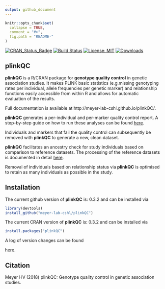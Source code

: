 ```yaml
---
output: github_document
---
```


<!-- README.md is generated from README.Rmd. Please edit that file -->

```r
knitr::opts_chunk$set(
  collapse = TRUE,
  comment = "#>",
  fig.path = "README-"
)
```

[![CRAN_Status_Badge](http://www.r-pkg.org/badges/version/plinkQC)](https://cran.r-project.org/package=plinkQC)
[![Build Status](https://travis-ci.org/meyer-lab-cshl/plinkQC.svg?branch=master)](https://travis-ci.org/meyer-lab-cshl/plinkQC)
[![License: MIT](https://img.shields.io/badge/License-MIT-yellow.svg)](https://opensource.org/licenses/MIT)
[![Downloads](http://cranlogs.r-pkg.org/badges/grand-total/plinkQC?color=blue)](https://cran.r-project.org/package=plinkQC)

## <i class="fa fa-map" aria-hidden="true"></i> plinkQC

**plinkQC** is a R/CRAN package for **genotype quality control** in genetic
association studies. It makes PLINK basic statistics (e.g.missing genotyping
rates per individual, allele frequencies per genetic marker) and relationship
functions easily accessible from within R and allows for automatic evaluation
of the results.


Full documentation is available at http://meyer-lab-cshl.github.io/plinkQC/.


**plinkQC** generates a per-individual and per-marker quality control report.
A step-by-step guide on how to run these analyses can be found
[here](https://meyer-lab-cshl.github.io/plinkQC/articles/plinkQC.html).

Individuals and markers that fail the quality control can subsequently be
removed with **plinkQC** to generate a new, clean dataset.

**plinkQC** facilitates an ancestry check for study individuals based on
comparison to reference datasets. The processing of the reference datasets is
documented in detail
[here](https://meyer-lab-cshl.github.io/plinkQC/articles/AncestryCheck.html).

Removal of individuals based on relationship status via **plinkQC** is optimised
to retain as many individuals as possible in the study.

## <i class="fa fa-rocket" aria-hidden="true"></i> Installation

The current github version of **plinkQC**  is: 0.3.2 and can be
installed via
```r
library(devtools)
install_github("meyer-lab-cshl/plinkQC")
```
The current CRAN version of **plinkQC**  is: 0.3.2 and can be
installed via
```r
install.packages("plinkQC")
```

A log of version changes can be found

[here](https://github.com/meyer-lab-cshl/plinkQC/blob/master/NEWS.md).

## <i class="fa fa-pencil" aria-hidden="true"></i> Citation
Meyer HV (2018) plinkQC: Genotype quality control in genetic association
studies.

